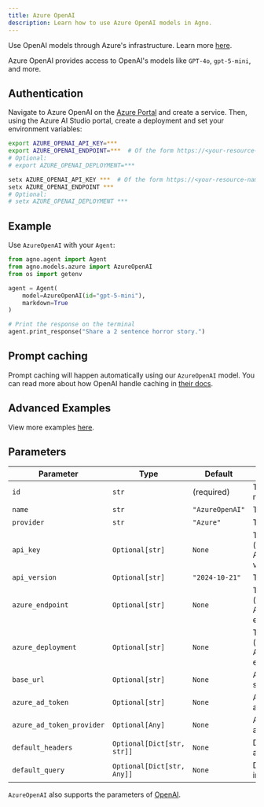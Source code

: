 ```yaml
---
title: Azure OpenAI
description: Learn how to use Azure OpenAI models in Agno.
---
```


Use OpenAI models through Azure's infrastructure. Learn more [here](https://learn.microsoft.com/azure/ai-services/openai/overview).

Azure OpenAI provides access to OpenAI's models like `GPT-4o`, `gpt-5-mini`, and more.

## Authentication

Navigate to Azure OpenAI on the [Azure Portal](https://portal.azure.com/) and create a service. Then, using the Azure AI Studio portal, create a deployment and set your environment variables:

<CodeGroup>

```bash Mac
export AZURE_OPENAI_API_KEY=***
export AZURE_OPENAI_ENDPOINT=***  # Of the form https://<your-resource-name>.openai.azure.com/openai/deployments/<your-deployment-name>
# Optional:
# export AZURE_OPENAI_DEPLOYMENT=***
```

```bash Windows
setx AZURE_OPENAI_API_KEY ***  # Of the form https://<your-resource-name>.openai.azure.com/openai/deployments/<your-deployment-name>
setx AZURE_OPENAI_ENDPOINT ***
# Optional:
# setx AZURE_OPENAI_DEPLOYMENT ***
```

</CodeGroup>

## Example

Use `AzureOpenAI` with your `Agent`:

<CodeGroup>

```python agent.py
from agno.agent import Agent
from agno.models.azure import AzureOpenAI
from os import getenv

agent = Agent(
    model=AzureOpenAI(id="gpt-5-mini"),
    markdown=True
)

# Print the response on the terminal
agent.print_response("Share a 2 sentence horror story.")
```

</CodeGroup>

## Prompt caching

Prompt caching will happen automatically using our `AzureOpenAI` model. You can read more about how OpenAI handle caching in [their docs](https://platform.openai.com/docs/guides/prompt-caching).

## Advanced Examples

View more examples [here](/examples/models/azure/openai/basic).

## Parameters

| Parameter                | Type                                       | Default                        | Description                                                                    |
| ------------------------ | ------------------------------------------ | ------------------------------ | ------------------------------------------------------------------------------ |
| `id`                     | `str`                                      | (required)                     | The deployment name or model name to use                                      |
| `name`                   | `str`                                      | `"AzureOpenAI"`                | The name of the model                                                          |
| `provider`               | `str`                                      | `"Azure"`                      | The provider of the model                                                      |
| `api_key`                | `Optional[str]`                            | `None`                         | The API key for Azure OpenAI (defaults to AZURE_OPENAI_API_KEY env var)      |
| `api_version`            | `Optional[str]`                            | `"2024-10-21"`                | The API version to use                                                         |
| `azure_endpoint`         | `Optional[str]`                            | `None`                         | The Azure endpoint URL (defaults to AZURE_OPENAI_ENDPOINT env var)           |
| `azure_deployment`       | `Optional[str]`                            | `None`                         | The deployment name (defaults to AZURE_OPENAI_DEPLOYMENT env var)             |
| `base_url`               | `Optional[str]`                            | `None`                         | Alternative base URL for the service                                           |
| `azure_ad_token`         | `Optional[str]`                            | `None`                         | Azure AD token for authentication                                              |
| `azure_ad_token_provider`| `Optional[Any]`                            | `None`                         | Azure AD token provider for authentication                                     |
| `default_headers`        | `Optional[Dict[str, str]]`                 | `None`                         | Default headers to include in all requests                                     |
| `default_query`          | `Optional[Dict[str, Any]]`                 | `None`                         | Default query parameters to include in all requests                           |

`AzureOpenAI` also supports the parameters of [OpenAI](/reference/models/openai).
